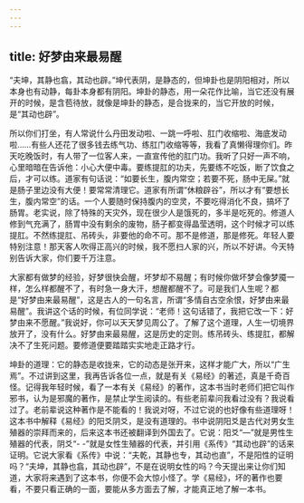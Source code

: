 ```yaml
---
---
---
```

title: 好梦由来最易醒
---




“夫坤，其静也翕，其动也辟。”坤代表阴，是静态的，但坤卦也是阴阳相对，所以本身也有动静，每卦本身都有阴阳。坤卦的静态，用一朵花作比喻，当它还没有展开的时候，是含苞待放，就像是坤卦的静态，是合拢来的，当它开放的时候，是“其动也辟”。

所以你们打坐，有人常说什么丹田发动啦、一跳一呼啦、肛门收缩啦、海底发动啦……有些人还花了很多钱去练气功、练肛门收缩等等，我看了真懒得理你们。昨天吃晚饭时，有人带了一位客人来，一直宣传他的肛门功。我听了只好一声不响，心里暗暗在告诉他：小心大便中毒。要练提肛的功夫，先要练不吃饭，断了饮食之后，才可以练。道家有句话说：“如要长生，腹内常空；若要不死，肠中无屎。”就是肠子里边没有大便！要常常清理它。道家有所谓“休粮辟谷”，所以才有“要想长生，腹内常空”的话。一个人要随时保持腹内的空灵，不要吃得消化不良，搞坏了肠胃。老实说，除了特殊的天灾外，现在很少人是饿死的，多半是吃死的。修道人修到气充满了，肠胃中没有剩余的废物，肠子都变得晶莹透明，这个时候才可以练提肛。不然练提肛、吊砖头，非要他的命不可。那不是修道，那是修死。年轻人要特别注意！那天客人吹得正高兴的时候，我不愿扫人家的兴，所以不好讲。今天特别告诉大家，你们要千万注意。

大家都有做梦的经验，好梦很快会醒，坏梦却不易醒；有时候你做坏梦会像梦魇一样，怎么样都醒不了，有时急一身大汗，想醒都醒不了。可是我们人生呢？都是“好梦由来最易醒”，这是古人的一句名言，所谓“多情自古空余恨，好梦由来最易醒”。我讲这个话的时候，有位同学说：“老师！这句话错了，我把它改一下：好梦由来不愿醒。”我说好，你可以天天梦见周公了。了解了这个道理，人生一切境界放开了，没有什么。好梦由来最易醒，这是历史的定则。练吊砖头、练提肛，都解决不了生死问题。要修道便要踏踏实实地走正路才行。

坤卦的道理：它的静态是收拢来，它的动态是张开来，这样才能广大，所以“广生焉”。不过讲到这里，我再告诉各位一点，就是有关《易经》的著述，真是千奇百怪。记得我年轻时候，看了一本有关《易经》的著作，这本书当时老师们把它叫作邪书，认为是邪魔的著作，是禁止学生阅读的。有些老前辈问我看过没有？我说看过了。老前辈说这种著作是不能看的！我说对呀，不过它说的也好像有些道理呀！这本书中解释《易经》的阳爻阴爻，是没有道理的。书中说阴阳爻是古代对男女生殖器的崇拜而来的，后来这本书还被翻译到外国去了。它说：阳爻“—”就是男性生殖器的代表，阴爻“- -”就是女性生殖器的代表，并引用《系传》“其动也辟”的话来证明。它说大家看《系传》中说：“夫乾，其静也专，其动也直”，不是阳性的证明吗？“夫坤，其静也翕，其动也辟”，不是在说明女性的吗？今天提出来让你们知道，大家将来遇到了这本书，你便不会大惊小怪了。学《易经》，坏的著作也要看，不要只看正确的一面，要能从多方面去了解，才能真正地了解一本书。